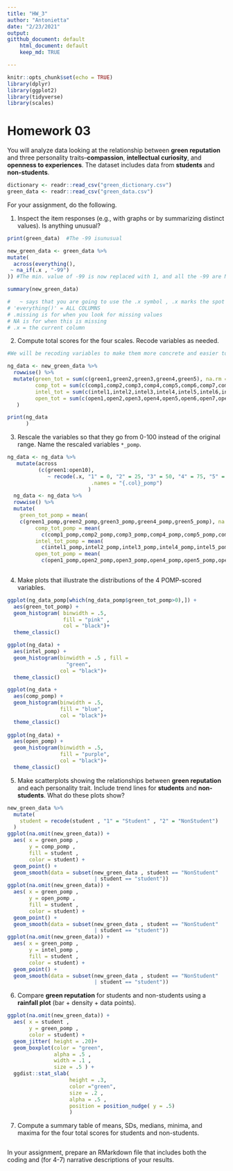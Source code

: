 ```yaml
---
title: "HW_3"
author: "Antonietta"
date: "2/23/2021"
output: 
gitthub_document: default 
    html_document: default 
    keep_md: TRUE

---
```


```r

knitr::opts_chunk$set(echo = TRUE)
library(dplyr) 
library(ggplot2)
library(tidyverse)
library(scales)

```

# Homework 03

You will analyze data looking at the relationship between **green reputation** and three personality traits--**compassion**, **intellectual curiosity**, and **openness to experiences**.
The dataset includes data from **students** and **non-students**.

```r
dictionary <- readr::read_csv("green_dictionary.csv")
green_data <- readr::read_csv("green_data.csv")

``` 

For your assignment, do the following.

  1. Inspect the item responses (e.g., with graphs or by summarizing distinct values). 
     Is anything unusual?
```r
print(green_data)  #The -99 isunusual 

new_green_data <- green_data %>%
mutate(
  across(everything(),
 ~ na_if(.x , "-99")
)) #The min. value of -99 is now replaced with 1, and all the -99 are NA 

summary(new_green_data) 

#   ~ says that you are going to use the .x symbol , .x marks the spot 
# 'everything()' = ALL COLUMNS 
# .missing is for when you look for missing values 
# NA is for when this is missing 
# .x = the current column 
```


  2. Compute total scores for the four scales. 
     Recode variables as needed.
```r

#We will be recoding variables to make them more concrete and easier to read 

ng_data <- new_green_data %>%
  rowwise() %>% 
  mutate(green_tot = sum(c(green1,green2,green3,green4,green5), na.rm = FALSE),
         comp_tot = sum(c(comp1,comp2,comp3,comp4,comp5,comp6,comp7,comp8,comp9,comp10), na.rm = FALSE),
         intel_tot = sum(c(intel1,intel2,intel3,intel4,intel5,intel6,intel7,intel8,intel9,intel10), na.rm =FALSE),
         open_tot = sum(c(open1,open2,open3,open4,open5,open6,open7,open8,open9,open10), na.rm = FALSE)
   )

print(ng_data
      )

```   


  3. Rescale the variables so that they go from 0-100 instead of the original range.
     Name the rescaled variables `*_pomp`.
```r

ng_data <- ng_data %>% 
   mutate(across
          (c(green1:open10),
             ~ recode(.x, "1" = 0, "2" = 25, "3" = 50, "4" = 75, "5" = 100),
                           .names = "{.col}_pomp")
                          ) 
  ng_data <- ng_data %>% 
  rowwise() %>% 
  mutate(
    green_tot_pomp = mean(
    c(green1_pomp,green2_pomp,green3_pomp,green4_pomp,green5_pomp), na.rm = TRUE),
         comp_tot_pomp = mean(
           c(comp1_pomp,comp2_pomp,comp3_pomp,comp4_pomp,comp5_pomp,comp6_pomp,comp7_pomp,comp8_pomp,comp9_pomp,comp10_pomp), na.rm = TRUE),
         intel_tot_pomp = mean(
           c(intel1_pomp,intel2_pomp,intel3_pomp,intel4_pomp,intel5_pomp,intel6_pomp,intel7_pomp,intel8_pomp,intel9_pomp,intel10_pomp), na.rm = TRUE),
         open_tot_pomp = mean(
           c(open1_pomp,open2_pomp,open3_pomp,open4_pomp,open5_pomp,open6_pomp,open7_pomp,open8_pomp,open9_pomp,open10_pomp), na.rm = TRUE),) 
 
```




  4. Make plots that illustrate the distributions of the 4 POMP-scored variables.

```r
ggplot(ng_data_pomp[which(ng_data_pomp$green_tot_pomp>0),]) +
  aes(green_tot_pomp) +
  geom_histogram( binwidth = .5, 
                  fill = "pink" , 
                  col = "black")+
  theme_classic()

ggplot(ng_data) +
  aes(intel_pomp) +
  geom_histogram(binwidth = .5 , fill = 
                   "green", 
                 col = "black")+
  theme_classic()

ggplot(ng_data +
  aes(comp_pomp) +
  geom_histogram(binwidth = .5, 
                 fill = "blue", 
                 col = "black")+
  theme_classic()
  
ggplot(ng_data) +
  aes(open_pomp) +
  geom_histogram(binwidth = .5,
                 fill = "purple", 
                 col = "black")+
  theme_classic()
```  



  5. Make scatterplots showing the relationships between **green reputation** and each personality trait.
     Include trend lines for **students** and **non-students**.
     What do these plots show?
```r
new_green_data %>%
  mutate(
    student = recode(student , "1" = "Student" , "2" = "NonStudent")
  )
ggplot(na.omit(new_green_data)) +
  aes( x = green_pomp ,
       y = comp_pomp ,
       fill = student , 
       color = student) +
  geom_point() +
  geom_smooth(data = subset(new_green_data , student == "NonStudent" 
                            | student == "student"))
ggplot(na.omit(new_green_data)) +
  aes( x = green_pomp ,
       y = open_pomp ,
       fill = student , 
       color = student) +
  geom_point() +
  geom_smooth(data = subset(new_green_data , student == "NonStudent" 
                            | student == "student"))
ggplot(na.omit(new_green_data)) +
  aes( x = green_pomp ,
       y = intel_pomp ,
       fill = student , 
       color = student) +
  geom_point() +
  geom_smooth(data = subset(new_green_data , student == "NonStudent" 
                            | student == "student"))
```  



  6. Compare **green reputation** for students and non-students using a **rainfall plot** (bar + density + data points).
```r
ggplot(na.omit(new_green_data)) +
  aes( x = student , 
       y = green_pomp , 
       color = student) +
  geom_jitter( height = .20)+
  geom_boxplot(color = "green",
               alpha = .5 ,
               width = .1 , 
               size = .5 ) +  
  ggdist::stat_slab(
                    height = .3,
                    color ="green",
                    size = .2 ,
                    alpha = .5 ,
                    position = position_nudge( y = .5)
                    )
```





  7. Compute a summary table of means, SDs, medians, minima, and maxima for the four total scores for students and non-students.
```r
``` 


In your assignment, prepare an RMarkdown file that includes both the coding and (for 4-7) narrative descriptions of your results.